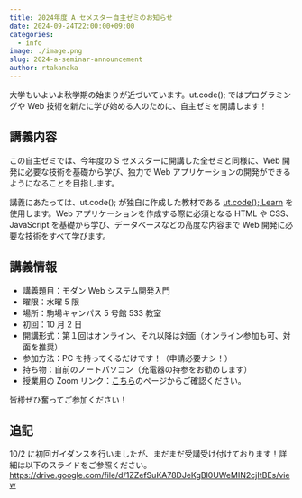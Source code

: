 ```yaml
---
title: 2024年度 A セメスター自主ゼミのお知らせ
date: 2024-09-24T22:00:00+09:00
categories:
  - info
image: ./image.png
slug: 2024-a-seminar-announcement
author: rtakanaka
---
```


大学もいよいよ秋学期の始まりが近づいています。ut.code(); ではプログラミングや Web 技術を新たに学び始める人のために、自主ゼミを開講します！

## 講義内容

この自主ゼミでは、今年度の S セメスターに開講した全ゼミと同様に、Web 開発に必要な技術を基礎から学び、独力で Web アプリケーションの開発ができるようになることを目指します。

講義にあたっては、ut.code(); が独自に作成した教材である [ut.code(); Learn](https://learn.utcode.net/) を使用します。Web アプリケーションを作成する際に必須となる HTML や CSS、JavaScript を基礎から学び、データベースなどの高度な内容まで Web 開発に必要な技術をすべて学びます。

## 講義情報

- 講義題目：モダン Web システム開発入門
- 曜限：水曜 5 限
- 場所：駒場キャンパス 5 号館 533 教室
- 初回：10 月 2 日
- 開講形式：第１回はオンライン、それ以降は対面（オンライン参加も可、対面を推奨）
- 参加方法：PC を持ってくるだけです！（申請必要ナシ！）
- 持ち物：自前のノートパソコン（充電器の持参をお勧めします）
- 授業用の Zoom リンク：[こちら](https://todaijichikai.org/2024aseminorintroduction/)のページからご確認ください。

皆様ぜひ奮ってご参加ください！

## 追記
10/2 に初回ガイダンスを行いましたが、まだまだ受講受け付けております！詳細は以下のスライドをご参照ください。
https://drive.google.com/file/d/1ZZefSuKA78DJeKgBl0UWeMIN2cjItBEs/view